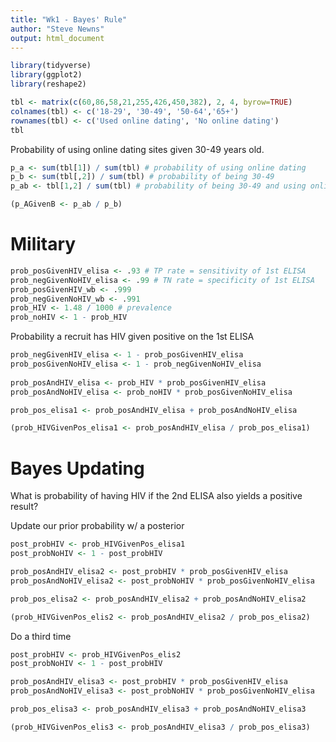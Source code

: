 ```yaml
---
title: "Wk1 - Bayes' Rule"
author: "Steve Newns"
output: html_document
---
```


```r
library(tidyverse)
library(ggplot2)
library(reshape2)

tbl <- matrix(c(60,86,58,21,255,426,450,382), 2, 4, byrow=TRUE)
colnames(tbl) <- c('18-29', '30-49', '50-64','65+')
rownames(tbl) <- c('Used online dating', 'No online dating')
tbl
```

Probability of using online dating sites given 30-49 years old.
```r
p_a <- sum(tbl[1]) / sum(tbl) # probability of using online dating
p_b <- sum(tbl[,2]) / sum(tbl) # probability of being 30-49
p_ab <- tbl[1,2] / sum(tbl) # probability of being 30-49 and using online dating

(p_AGivenB <- p_ab / p_b)
```

# Military
```r
prob_posGivenHIV_elisa <- .93 # TP rate = sensitivity of 1st ELISA
prob_negGivenNoHIV_elisa <- .99 # TN rate = specificity of 1st ELISA
prob_posGivenHIV_wb <- .999
prob_negGivenNoHIV_wb <- .991
prob_HIV <- 1.48 / 1000 # prevalence
prob_noHIV <- 1 - prob_HIV
```

Probability a recruit has HIV given positive on the 1st ELISA

```r
prob_negGivenHIV_elisa <- 1 - prob_posGivenHIV_elisa 
prob_posGivenNoHIV_elisa <- 1 - prob_negGivenNoHIV_elisa
 
prob_posAndHIV_elisa <- prob_HIV * prob_posGivenHIV_elisa
prob_posAndNoHIV_elisa <- prob_noHIV * prob_posGivenNoHIV_elisa

prob_pos_elisa1 <- prob_posAndHIV_elisa + prob_posAndNoHIV_elisa

(prob_HIVGivenPos_elisa1 <- prob_posAndHIV_elisa / prob_pos_elisa1)
```

# Bayes Updating
    
What is probability of having HIV if the 2nd ELISA also yields a positive result? 

Update our prior probability w/ a posterior
```r
post_probHIV <- prob_HIVGivenPos_elisa1
post_probNoHIV <- 1 - post_probHIV

prob_posAndHIV_elisa2 <- post_probHIV * prob_posGivenHIV_elisa
prob_posAndNoHIV_elisa2 <- post_probNoHIV * prob_posGivenNoHIV_elisa

prob_pos_elisa2 <- prob_posAndHIV_elisa2 + prob_posAndNoHIV_elisa2

(prob_HIVGivenPos_elis2 <- prob_posAndHIV_elisa2 / prob_pos_elisa2)
```

Do a third time
```r
post_probHIV <- prob_HIVGivenPos_elis2
post_probNoHIV <- 1 - post_probHIV

prob_posAndHIV_elisa3 <- post_probHIV * prob_posGivenHIV_elisa
prob_posAndNoHIV_elisa3 <- post_probNoHIV * prob_posGivenNoHIV_elisa

prob_pos_elisa3 <- prob_posAndHIV_elisa3 + prob_posAndNoHIV_elisa3

(prob_HIVGivenPos_elis3 <- prob_posAndHIV_elisa3 / prob_pos_elisa3)
```
